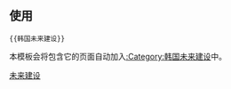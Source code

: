 {{未来建设|sect={{{sect|}}}|韩国|Flag of South Korea.svg|60px}}<noinclude>
== 使用 ==
<pre>{{韩国未来建设}}</pre>

本模板会将包含它的页面自动加入[[:Category:韩国未来建设]]中。

[[Category:韩国建筑模板|未来建设]]
</noinclude>